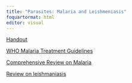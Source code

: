 ```yaml
---
title: "Parasites: Malaria and Leishmeniasis"
foquartormat: html
editor: visual
---
```


[Handout](malariahandout.pdf)

[WHO Malaria Treatment Guidelines](WHOguidelines.pdf)

[Comprehensive Review on Malaria](Naturereviews.pdf)

[Review on leishmaniasis](nrmicro1748.pdf)
